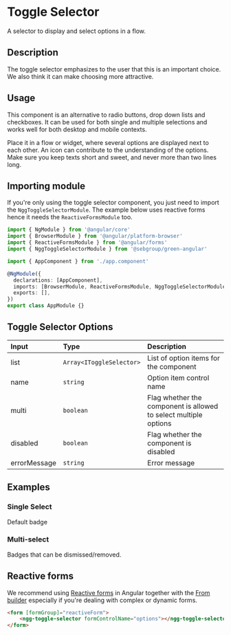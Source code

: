 
# Toggle Selector

A selector to display and select options in a flow.

## Description 

The toggle selector emphasizes to the user that this is an important choice. We also think it can make choosing more attractive.

## Usage

This component is an alternative to radio buttons, drop down lists and checkboxes. It can be used for both single and multiple selections and works well for both desktop and mobile contexts.

Place it in a flow or widget, where several options are displayed next to each other. An icon can contribute to the understanding of the options. Make sure you keep texts short and sweet, and never more than two lines long.

## Importing module

If you're only using the toggle selector component, you just need to import the `NggToggleSelectorModule`. The example below uses reactive forms hence it needs the `ReactiveFormsModule` too.

```typescript
import { NgModule } from '@angular/core'
import { BrowserModule } from '@angular/platform-browser'
import { ReactiveFormsModule } from '@angular/forms'
import { NggToggleSelectorModule } from '@sebgroup/green-angular'

import { AppComponent } from './app.component'

@NgModule({
  declarations: [AppComponent],
  imports: [BrowserModule, ReactiveFormsModule, NggToggleSelectorModule],
  exports: [],
})
export class AppModule {}
```

## Toggle Selector Options
|Input|Type|Description|
|:--------|:----------|:------|
|list|`Array<IToggleSelector>`|List of option items for the component|
|name|`string`|Option item control name|
|multi|`boolean`|Flag whether the component is allowed to select multiple options|
|disabled|`boolean`|Flag whether the component is disabled|
|errorMessage|`string`|Error message|

## Examples

### Single Select

Default badge

<Canvas>
  <Story id="components-badge--default"/>
</Canvas>

### Multi-select

Badges that can be dismissed/removed.

<Canvas>
  <Story id="components-badge--dismissible" />
</Canvas>

## Reactive forms
We recommend using <a href="https://angular.io/guide/reactive-forms" target="_blank">Reactive forms</a> in Angular together with the <a href="https://angular.io/api/forms/FormBuilder" target="_blank">From builder</a> especially if you're dealing with complex or dynamic forms.

```html
<form [formGroup]="reactiveForm">
    <ngg-toggle-selector formControlName="options"></ngg-toggle-selector>
</form>
```